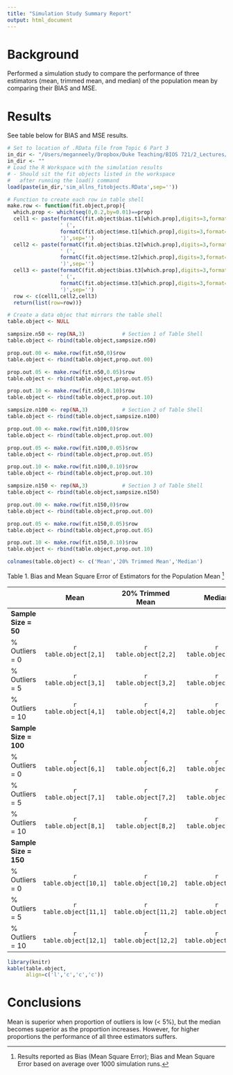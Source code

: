 ```yaml
---
title: "Simulation Study Summary Report"
output: html_document
---
```


# Background

Performed a simulation study to compare the performance of three estimators (mean, trimmed mean, and median) of the population mean by comparing their BIAS and MSE. 

# Results

See table below for BIAS and MSE results.  

```r
# Set to location of .RData file from Topic 6 Part 3
in_dir <- "/Users/meganneely/Dropbox/Duke Teaching/BIOS 721/2_Lectures/Topic7_ReproResearchR/Part 2/" 
in_dir <- ""
# Load the R Workspace with the simulation results
# - Should sit the fit objects listed in the workspace
#   after running the load() command
load(paste(in_dir,'sim_allns_fitobjects.RData',sep=''))

# Function to create each row in table shell
make.row <- function(fit.object,prop){
  which.prop <- which(seq(0,0.2,by=0.01)==prop)
  cell1 <- paste(formatC(fit.object$bias.t1[which.prop],digits=3,format='f'),
                 ' (',
                 formatC(fit.object$mse.t1[which.prop],digits=3,format='f'),
                 ')',sep='')
  cell2 <- paste(formatC(fit.object$bias.t2[which.prop],digits=3,format='f'),
                 ' (',
                 formatC(fit.object$mse.t2[which.prop],digits=3,format='f'),
                 ')',sep='')
  cell3 <- paste(formatC(fit.object$bias.t3[which.prop],digits=3,format='f'),
                 ' (',
                 formatC(fit.object$mse.t3[which.prop],digits=3,format='f'),
                 ')',sep='')
  row <- c(cell1,cell2,cell3)
  return(list(row=row))}

# Create a data objec that mirrors the table shell 
table.object <- NULL 

sampsize.n50 <- rep(NA,3)            # Section 1 of Table Shell 
table.object <- rbind(table.object,sampsize.n50)

prop.out.00 <- make.row(fit.n50,0)$row
table.object <- rbind(table.object,prop.out.00)

prop.out.05 <- make.row(fit.n50,0.05)$row
table.object <- rbind(table.object,prop.out.05)

prop.out.10 <- make.row(fit.n50,0.10)$row
table.object <- rbind(table.object,prop.out.10)

sampsize.n100 <- rep(NA,3)           # Section 2 of Table Shell 
table.object <- rbind(table.object,sampsize.n100)

prop.out.00 <- make.row(fit.n100,0)$row
table.object <- rbind(table.object,prop.out.00)

prop.out.05 <- make.row(fit.n100,0.05)$row
table.object <- rbind(table.object,prop.out.05)

prop.out.10 <- make.row(fit.n100,0.10)$row
table.object <- rbind(table.object,prop.out.10)

sampsize.n150 <- rep(NA,3)           # Section 3 of Table Shell 
table.object <- rbind(table.object,sampsize.n150)

prop.out.00 <- make.row(fit.n150,0)$row
table.object <- rbind(table.object,prop.out.00)

prop.out.05 <- make.row(fit.n150,0.05)$row
table.object <- rbind(table.object,prop.out.05)

prop.out.10 <- make.row(fit.n150,0.10)$row
table.object <- rbind(table.object,prop.out.10)

colnames(table.object) <- c('Mean','20% Trimmed Mean','Median')
```

Table 1. Bias and Mean Square Error of Estimators for the Population Mean [^tab.foot]

[^tab.foot]: Results reported as Bias (Mean Square Error); Bias and Mean Square Error based on average over 1000 simulation runs. 

| | **Mean** | **20% Trimmed Mean** | **Median** |
|:---------------|:---------------:|:---------------:|:---------------:|
| **Sample Size = 50**  | | | |
| % Outliers = 0        | `r table.object[2,1]`  | `r table.object[2,2]`  | `r table.object[2,3]`  |
| % Outliers = 5        | `r table.object[3,1]`  | `r table.object[3,2]`  | `r table.object[3,3]`  |
| % Outliers = 10       | `r table.object[4,1]`  | `r table.object[4,2]`  | `r table.object[4,3]`  |
| **Sample Size = 100** | | | |
| % Outliers = 0        | `r table.object[6,1]`  | `r table.object[6,2]`  | `r table.object[6,3]`  |
| % Outliers = 5        | `r table.object[7,1]`  | `r table.object[7,2]`  | `r table.object[7,3]`  |
| % Outliers = 10       | `r table.object[8,1]`  | `r table.object[8,2]`  | `r table.object[8,3]`  |
| **Sample Size = 150** | | | |
| % Outliers = 0        | `r table.object[10,1]` | `r table.object[10,2]` | `r table.object[10,3]` |
| % Outliers = 5        | `r table.object[11,1]` | `r table.object[11,2]` | `r table.object[11,3]` |
| % Outliers = 10       | `r table.object[12,1]` | `r table.object[12,2]` | `r table.object[12,3]` |

<!-- This is this sytanx for a COMMENT in RMarkdown --> 

<!--
Table 1. Bias and Mean Square Error of Estimators for the Population Mean [^tab.foot]

[^tab.foot]: Results reported as Bias (Mean Square Error); Bias and Mean Square Error based on average over 1000 simulation runs. 
-->

``` r
library(knitr)
kable(table.object,
      align=c('l','c','c','c'))
```

# Conclusions

Mean is superior when proportion of outliers is low (< 5%), but the median becomes superior as the proportion increases. However, for higher proportions the performance of all three estimators suffers.  
